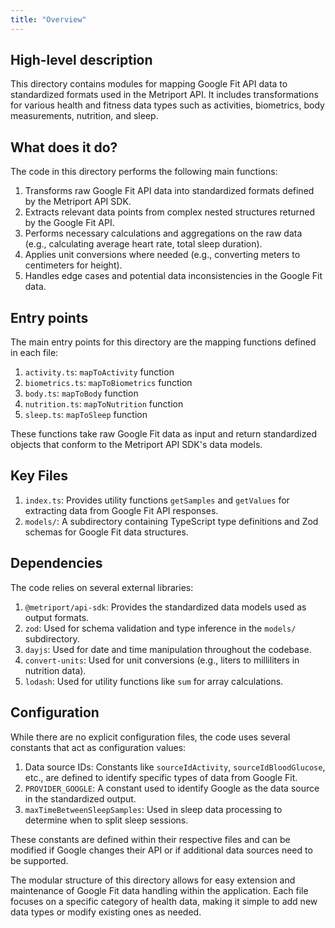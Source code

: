 ```yaml
---
title: "Overview"
---
```


## High-level description
This directory contains modules for mapping Google Fit API data to standardized formats used in the Metriport API. It includes transformations for various health and fitness data types such as activities, biometrics, body measurements, nutrition, and sleep.

## What does it do?
The code in this directory performs the following main functions:

1. Transforms raw Google Fit API data into standardized formats defined by the Metriport API SDK.
2. Extracts relevant data points from complex nested structures returned by the Google Fit API.
3. Performs necessary calculations and aggregations on the raw data (e.g., calculating average heart rate, total sleep duration).
4. Applies unit conversions where needed (e.g., converting meters to centimeters for height).
5. Handles edge cases and potential data inconsistencies in the Google Fit data.

## Entry points
The main entry points for this directory are the mapping functions defined in each file:

1. `activity.ts`: `mapToActivity` function
2. `biometrics.ts`: `mapToBiometrics` function
3. `body.ts`: `mapToBody` function
4. `nutrition.ts`: `mapToNutrition` function
5. `sleep.ts`: `mapToSleep` function

These functions take raw Google Fit data as input and return standardized objects that conform to the Metriport API SDK's data models.

## Key Files
1. `index.ts`: Provides utility functions `getSamples` and `getValues` for extracting data from Google Fit API responses.
2. `models/`: A subdirectory containing TypeScript type definitions and Zod schemas for Google Fit data structures.

## Dependencies
The code relies on several external libraries:

1. `@metriport/api-sdk`: Provides the standardized data models used as output formats.
2. `zod`: Used for schema validation and type inference in the `models/` subdirectory.
3. `dayjs`: Used for date and time manipulation throughout the codebase.
4. `convert-units`: Used for unit conversions (e.g., liters to milliliters in nutrition data).
5. `lodash`: Used for utility functions like `sum` for array calculations.

## Configuration
While there are no explicit configuration files, the code uses several constants that act as configuration values:

1. Data source IDs: Constants like `sourceIdActivity`, `sourceIdBloodGlucose`, etc., are defined to identify specific types of data from Google Fit.
2. `PROVIDER_GOOGLE`: A constant used to identify Google as the data source in the standardized output.
3. `maxTimeBetweenSleepSamples`: Used in sleep data processing to determine when to split sleep sessions.

These constants are defined within their respective files and can be modified if Google changes their API or if additional data sources need to be supported.

The modular structure of this directory allows for easy extension and maintenance of Google Fit data handling within the application. Each file focuses on a specific category of health data, making it simple to add new data types or modify existing ones as needed.